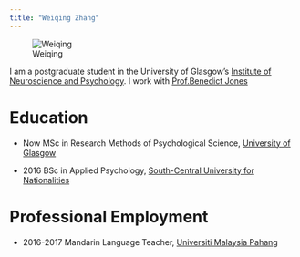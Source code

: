 ```yaml
---
title: "Weiqing Zhang"
---
```


![Weiqing](images/Weiqing.jpg)



I am a postgraduate student in the University of Glasgow's
[Institute of Neuroscience and Psychology](http://www.gla.ac.uk/researchinstitutes/neurosciencepsychology/).
I work with [Prof.Benedict Jones](https://www.gla.ac.uk/researchinstitutes/neurosciencepsychology/staff/benjones/)

# Education
* Now 
MSc in Research Methods of Psychological Science, [University of Glasgow](https://www.gla.ac.uk/)
  
* 2016
BSc in Applied Psychology, [South-Central University for Nationalities](http://www.scuec.edu.cn/)


# Professional Employment
* 2016-2017
Mandarin Language Teacher, [Universiti Malaysia Pahang](http://ump.edu.my/)
    